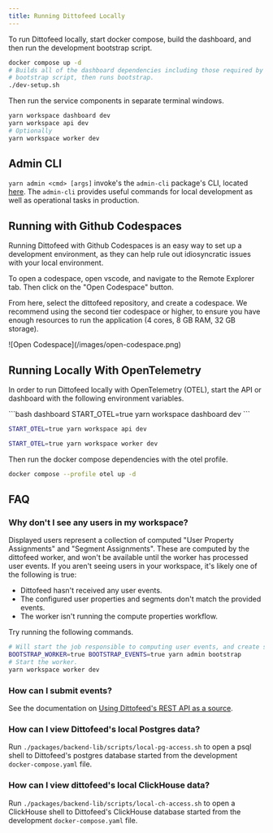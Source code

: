 ```yaml
---
title: Running Dittofeed Locally
---
```


To run Dittofeed locally, start docker compose, build the dashboard, and then run the development bootstrap script.

```bash
docker compose up -d
# Builds all of the dashboard dependencies including those required by the
# bootstrap script, then runs bootstrap.
./dev-setup.sh
```

Then run the service components in separate terminal windows.

```bash
yarn workspace dashboard dev
yarn workspace api dev
# Optionally
yarn workspace worker dev
```

## Admin CLI

`yarn admin <cmd> [args]` invoke's the `admin-cli` package's CLI, located [here](https://github.com/dittofeed/dittofeed/tree/main/packages/admin-cli). The `admin-cli` provides useful commands for local development as well as operational tasks in production.

## Running with Github Codespaces

Running Dittofeed with Github Codespaces is an easy way to set up a development environment, as they can help rule out idiosyncratic issues with your local environment.

To open a codespace, open vscode, and navigate to the Remote Explorer tab. Then click on the "Open Codespace" button.

From here, select the dittofeed repository, and create a codespace. We recommend using the second tier codespace or higher, to ensure you have enough resources to run the application (4 cores, 8 GB RAM, 32 GB storage).

<Frame>
![Open Codespace](/images/open-codespace.png)
</Frame>

## Running Locally With OpenTelemetry

In order to run Dittofeed locally with OpenTelemetry (OTEL), start the API or dashboard with the following environment variables.

<CodeGroup>
```bash dashboard
START_OTEL=true yarn workspace dashboard dev
```

```bash API
START_OTEL=true yarn workspace api dev
```

```bash worker
START_OTEL=true yarn workspace worker dev
```
</CodeGroup>

Then run the docker compose dependencies with the otel profile.

```bash
docker compose --profile otel up -d
```

## FAQ

### Why don't I see any users in my workspace?

Displayed users represent a collection of computed "User Property Assignments" and "Segment Assignments". These are computed by the dittofeed worker, and won't be available until the worker has processed user events. If you aren't seeing users in your workspace, it's likely one of the following is true:

- Dittofeed hasn't received any user events.
- The configured user properties and segments don't match the provided events.
- The worker isn't running the compute properties workflow.

Try running the following commands.

```bash
# Will start the job responsible to computing user events, and create sample events.
BOOTSTRAP_WORKER=true BOOTSTRAP_EVENTS=true yarn admin bootstrap
# Start the worker.
yarn workspace worker dev
```

### How can I submit events?

See the documentation on [Using Dittofeed's REST API as a source](/integrations/sources/api).

### How can I view Dittofeed's local Postgres data?

Run `./packages/backend-lib/scripts/local-pg-access.sh` to open a psql shell to Dittofeed's postgres database started from the development `docker-compose.yaml` file.

### How can I view dittofeed's local ClickHouse data?

Run `./packages/backend-lib/scripts/local-ch-access.sh` to open a ClickHouse shell to Dittofeed's ClickHouse database started from the development `docker-compose.yaml` file.
